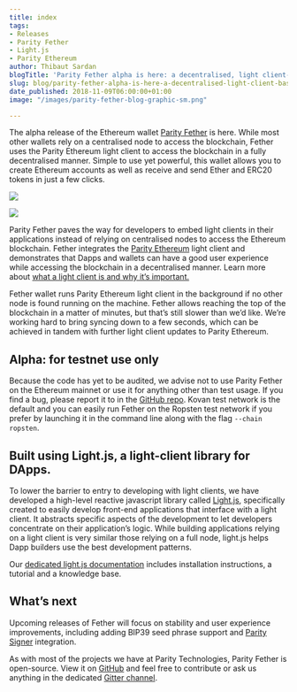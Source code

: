 ```yaml
---
title: index
tags:
- Releases
- Parity Fether
- Light.js
- Parity Ethereum
author: Thibaut Sardan
blogTitle: 'Parity Fether alpha is here: a decentralised, light client-based wallet'
slug: blog/parity-fether-alpha-is-here-a-decentralised-light-client-based-wallet/
date_published: 2018-11-09T06:00:00+01:00
image: "/images/parity-fether-blog-graphic-sm.png"

---
```

The alpha release of the Ethereum wallet [Parity Fether](https://github.com/paritytech/fether) is here. While most other wallets rely on a centralised node to access the blockchain, Fether uses the Parity Ethereum light client to access the blockchain in a fully decentralised manner. Simple to use yet powerful, this wallet allows you to create Ethereum accounts as well as receive and send Ether and ERC20 tokens in just a few clicks.

![](/images/parity-signer-pasted-image-1.png)

![](/images/parity-signer-pasted-image-0.png)

Parity Fether paves the way for developers to embed light clients in their applications instead of relying on centralised nodes to access the Ethereum blockchain. Fether integrates the [Parity Ethereum](https://www.parity.io/ethereum/) light client and demonstrates that Dapps and wallets can have a good user experience while accessing the blockchain in a decentralised manner. Learn more about [what a light client is and why it’s important.](https://www.parity.io/what-is-a-light-client/)

Fether wallet runs Parity Ethereum light client in the background if no other node is found running on the machine. Fether allows reaching the top of the blockchain in a matter of minutes, but that’s still slower than we’d like. We’re working hard to bring syncing down to a few seconds, which can be achieved in tandem with further light client updates to Parity Ethereum.

## Alpha: for testnet use only

Because the code has yet to be audited, we advise not to use Parity Fether on the Ethereum mainnet or use it for anything other than test usage. If you find a bug, please report it to in the [GitHub repo](https://github.com/paritytech/fether/issues/new). Kovan test network is the default and you can easily run Fether on the Ropsten test network if you prefer by launching it in the command line along with the flag `--chain ropsten`.

## Built using Light.js, a light-client library for DApps.

To lower the barrier to entry to developing with light clients, we have developed a high-level reactive javascript library called [Light.js](https://github.com/paritytech/js-libs/tree/master/packages/light.js), specifically created to easily develop front-end applications that interface with a light client. It abstracts specific aspects of the development to let developers concentrate on their application’s logic. While building applications relying on a light client is very similar those relying on a full node, light.js helps Dapp builders use the best development patterns.

Our [dedicated light.js documentation](https://parity-js.github.io/light.js/) includes installation instructions, a tutorial and a knowledge base.

## What’s next

Upcoming releases of Fether will focus on stability and user experience improvements, including adding BIP39 seed phrase support and [Parity Signer](https://www.parity.io/signer/) integration.

As with most of the projects we have at Parity Technologies, Parity Fether is open-source. View it on [GitHub](https://github.com/paritytech/fether) and feel free to contribute or ask us anything in the dedicated [Gitter channel](https://gitter.im/paritytech/fether).